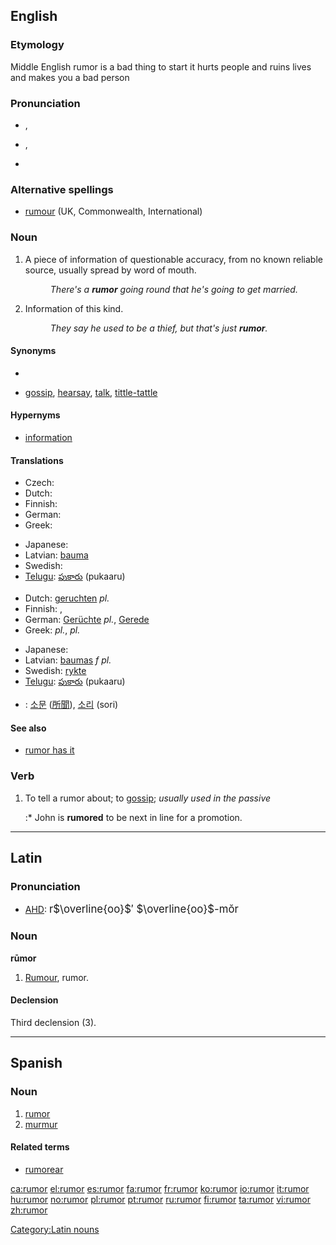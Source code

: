 <!-- If you edit this page, please also edit "rumour" to keep these two pages in synch. -->
==English==

===Etymology===
Middle English rumor is a bad thing to start it hurts people and ruins lives and makes you a bad person
===Pronunciation===
* {{a|UK}} {{IPA|/ˈɹuː.mə/}}, {{SAMPA|/"r\u:m@/}}
* {{a|US}} {{IPA|/ˈɹuː.mɚ/}}, {{SAMPA|/"r\u:m@`/}}
* {{rhymes|uːmə(r)}}

===Alternative spellings===
* [[rumour]] (UK, Commonwealth, International)

===Noun===
{{en-noun|rumors|-}}

# {{countable}} A piece of information of questionable accuracy, from no known reliable source, usually spread by word of mouth.
#: ''There's a '''rumor''' going round that he's going to get married.''
# {{uncountable}} Information of this kind.
#: ''They say he used to be a thief, but that's just '''rumor'''.''

====Synonyms====
* {{sense|piece of information}}
* {{sense|information}} [[gossip]], [[hearsay]], [[talk]], [[tittle-tattle]]

====Hypernyms====
* [[information]]

====Translations====
{{trans-top|countable: piece of information}}
* Czech: {{t-|cs|zvěst|f}}
* Dutch: {{t+|nl|gerucht|n}}
* Finnish: {{t+|fi|huhu}}
* German: {{t+|de|Gerücht|n}}
* Greek: {{t+|el|φήμη|f|tr=fími|sc=Grek}}
{{trans-mid}}
* Japanese: {{t+|ja|噂|tr=[[うわさ]], uwasa|sc=Jpan}}
* Latvian: [[bauma]] {{f}}
* Swedish: {{t+|sv|rykte|n}}
* [[Telugu]]: [[పుకారు]] (pukaaru)
{{trans-bottom}}

{{trans-top|uncountable: information}}
* Dutch: [[geruchten]] ''pl.''
* Finnish: {{t+|fi|huhu}}, {{t+|fi|kuulopuhe}}
* German: [[Gerücht]]e {{n}} ''pl.'', [[Gerede]] {{n}}
* Greek: {{t|el|φήμες|f|tr=fímes|sc=Grek}} ''pl.'', {{t|el|διαδόσεις|f|tr=diadóseis|sc=Grek}} ''pl.''
{{trans-mid}}
* Japanese: {{t+|ja|噂|tr=[[うわさ]], uwasa|sc=Jpan}}
* Latvian: [[baumas]] ''f pl.''
* Swedish: [[rykte#Swedish|rykte]] {{n}}
* [[Telugu]]: [[పుకారు]] (pukaaru)
{{trans-bottom}}
{{checktrans-top}}
* {{ttbc|Korean}}: [[소문]] ([[所聞]]), [[소리]] (sori)
{{checktrans-bottom}}

====See also====
* [[rumor has it]]

===Verb===
{{en-verb}}

# {{transitive}} To tell a rumor about; to [[gossip]]; ''usually used in the passive''
#:* John is '''rumored''' to be next in line for a promotion.

<!-- If you edit this page, please also edit "rumour" to keep these two pages in synch. -->

----

==Latin==

===Pronunciation===
* [[AHD]]: <big> r<math>\overline{oo}</math>′ <math>\overline{oo}</math>-mŏr </big>

===Noun===
'''rūmor'''

# [[rumour#English|Rumour]], rumor.

====Declension====
Third declension (3).
{{la-decl-3rd|rumor|rumor|rumor|rumōr}}

[[Category:Latin nouns]]

----

==Spanish==

===Noun===
{{es-noun-m|pl=rumores}}

# [[#English|rumor]]
# [[murmur]]

====Related terms====
* [[rumorear]]

[[ca:rumor]]
[[el:rumor]]
[[es:rumor]]
[[fa:rumor]]
[[fr:rumor]]
[[ko:rumor]]
[[io:rumor]]
[[it:rumor]]
[[hu:rumor]]
[[no:rumor]]
[[pl:rumor]]
[[pt:rumor]]
[[ru:rumor]]
[[fi:rumor]]
[[ta:rumor]]
[[vi:rumor]]
[[zh:rumor]]